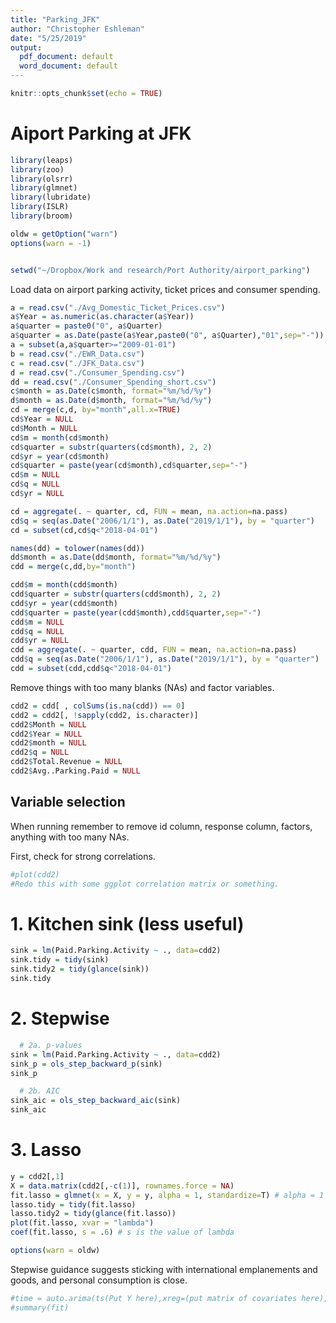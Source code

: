 ```yaml
---
title: "Parking_JFK"
author: "Christopher Eshleman"
date: "5/25/2019"
output:
  pdf_document: default
  word_document: default
---
```


```r
knitr::opts_chunk$set(echo = TRUE)
```

# Aiport Parking at JFK

```r

library(leaps) 
library(zoo) 
library(olsrr) 
library(glmnet) 
library(lubridate) 
library(ISLR) 
library(broom) 

oldw = getOption("warn")
options(warn = -1)


setwd("~/Dropbox/Work and research/Port Authority/airport_parking")
```

Load data on airport parking activity, ticket prices and consumer spending. 

```r
a = read.csv("./Avg_Domestic_Ticket_Prices.csv") 
a$Year = as.numeric(as.character(a$Year)) 
a$quarter = paste0("0", a$Quarter)
a$quarter = as.Date(paste(a$Year,paste0("0", a$Quarter),"01",sep="-")) 
a = subset(a,a$quarter>="2009-01-01") 
b = read.csv("./EWR_Data.csv") 
c = read.csv("./JFK_Data.csv") 
d = read.csv("./Consumer_Spending.csv") 
dd = read.csv("./Consumer_Spending_short.csv") 
c$month = as.Date(c$month, format="%m/%d/%y") 
d$month = as.Date(d$month, format="%m/%d/%y") 
cd = merge(c,d, by="month",all.x=TRUE) 
cd$Year = NULL 
cd$Month = NULL 
cd$m = month(cd$month) 
cd$quarter = substr(quarters(cd$month), 2, 2)
cd$yr = year(cd$month) 
cd$quarter = paste(year(cd$month),cd$quarter,sep="-") 
cd$m = NULL 
cd$q = NULL 
cd$yr = NULL 

cd = aggregate(. ~ quarter, cd, FUN = mean, na.action=na.pass) 
cd$q = seq(as.Date("2006/1/1"), as.Date("2019/1/1"), by = "quarter")
cd = subset(cd,cd$q<"2018-04-01") 

names(dd) = tolower(names(dd)) 
dd$month = as.Date(dd$month, format="%m/%d/%y") 
cdd = merge(c,dd,by="month") 

cdd$m = month(cdd$month) 
cdd$quarter = substr(quarters(cdd$month), 2, 2)
cdd$yr = year(cdd$month) 
cdd$quarter = paste(year(cdd$month),cdd$quarter,sep="-") 
cdd$m = NULL 
cdd$q = NULL 
cdd$yr = NULL 
cdd = aggregate(. ~ quarter, cdd, FUN = mean, na.action=na.pass) 
cdd$q = seq(as.Date("2006/1/1"), as.Date("2019/1/1"), by = "quarter")
cdd = subset(cdd,cdd$q<"2018-04-01") 
```

Remove things with too many blanks (NAs) and factor variables. 

```r
cdd2 = cdd[ , colSums(is.na(cdd)) == 0] 
cdd2 = cdd2[, !sapply(cdd2, is.character)] 
cdd2$Month = NULL 
cdd2$Year = NULL 
cdd2$month = NULL 
cdd2$q = NULL 
cdd2$Total.Revenue = NULL 
cdd2$Avg..Parking.Paid = NULL 
```

## Variable selection 
When running remember to remove id column, response column, factors, anything with too many NAs. 

First, check for strong correlations.

```r
#plot(cdd2)
#Redo this with some ggplot correlation matrix or something. 
```

# 1. Kitchen sink (less useful) 
```r
sink = lm(Paid.Parking.Activity ~ ., data=cdd2) 
sink.tidy = tidy(sink) 
sink.tidy2 = tidy(glance(sink)) 
sink.tidy 
```

# 2. Stepwise 
```r
  # 2a. p-values 
sink = lm(Paid.Parking.Activity ~ ., data=cdd2) 
sink_p = ols_step_backward_p(sink) 
sink_p 

  # 2b. AIC 
sink_aic = ols_step_backward_aic(sink)
sink_aic 
```

# 3. Lasso 
```r
y = cdd2[,1]
X = data.matrix(cdd2[,-c(1)], rownames.force = NA) 
fit.lasso = glmnet(x = X, y = y, alpha = 1, standardize=T) # alpha = 1 is lasso 
lasso.tidy = tidy(fit.lasso) 
lasso.tidy2 = tidy(glance(fit.lasso)) 
plot(fit.lasso, xvar = "lambda") 
coef(fit.lasso, s = .6) # s is the value of lambda 

options(warn = oldw)
```

Stepwise guidance suggests sticking with international emplanements and goods, and personal consumption is close.

```r
#time = auto.arima(ts(Put Y here),xreg=(put matrix of covariates here), ic="aic", trace=TRUE, allowdrift=FALSE)#,lambda=0, seasonal=TRUE)# 
#summary(fit) 
```
